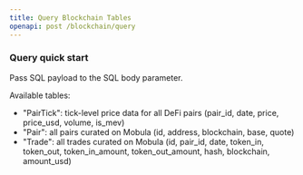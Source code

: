 ```yaml
---
title: Query Blockchain Tables
openapi: post /blockchain/query
---
```


### Query quick start

Pass SQL payload to the SQL body parameter.

Available tables:

- "PairTick": tick-level price data for all DeFi pairs (pair_id, date, price, price_usd, volume, is_mev)
- "Pair": all pairs curated on Mobula (id, address, blockchain, base, quote)
- "Trade": all trades curated on Mobula (id, pair_id, date, token_in, token_out, token_in_amount, token_out_amount, hash, blockchain, amount_usd)

